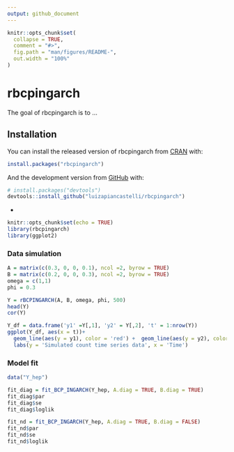 ```yaml
---
output: github_document
---
```


<!-- README.md is generated from README.Rmd. Please edit that file -->

```r
knitr::opts_chunk$set(
  collapse = TRUE,
  comment = "#>",
  fig.path = "man/figures/README-",
  out.width = "100%"
)
```

# rbcpingarch

<!-- badges: start -->
<!-- badges: end -->

The goal of rbcpingarch is to ...

## Installation

You can install the released version of rbcpingarch from [CRAN](https://CRAN.R-project.org) with:

``` r
install.packages("rbcpingarch")
```

And the development version from [GitHub](https://github.com/) with:

``` r
# install.packages("devtools")
devtools::install_github("luizapiancastelli/rbcpingarch")
```
-

```r
knitr::opts_chunk$set(echo = TRUE)
library(rbcpingarch)
library(ggplot2)
```

### Data simulation

```r
A = matrix(c(0.3, 0, 0, 0.1), ncol =2, byrow = TRUE)
B = matrix(c(0.2, 0, 0, 0.3), ncol =2, byrow = TRUE)
omega = c(1,1)
phi = 0.3

Y = rBCPINGARCH(A, B, omega, phi, 500)
head(Y)
cor(Y)

Y_df = data.frame('y1' =Y[,1], 'y2' = Y[,2], 't' = 1:nrow(Y))
ggplot(Y_df, aes(x = t))+
  geom_line(aes(y = y1), color = 'red') +  geom_line(aes(y = y2), color = 'blue')+theme_bw()+
  labs(y = 'Simulated count time series data', x = 'Time')

```

### Model fit

```r
data("Y_hep")

fit_diag = fit_BCP_INGARCH(Y_hep, A.diag = TRUE, B.diag = TRUE)
fit_diag$par
fit_diag$se
fit_diag$loglik

fit_nd = fit_BCP_INGARCH(Y_hep, A.diag = TRUE, B.diag = FALSE)
fit_nd$par
fit_nd$se
fit_nd$loglik
```

